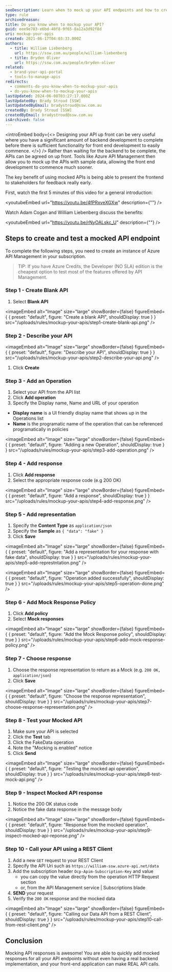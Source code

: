 ```yaml
---
seoDescription: Learn when to mock up your API endpoints and how to create a mocked API endpoint using Azure API Management.
type: rule
archivedreason:
title: Do you know when to mockup your API?
guid: eee9e703-e6bd-40f8-9f65-8a12a3d92f8d
uri: mockup-your-apis
created: 2021-06-17T04:03:33.000Z
authors:
  - title: William Liebenberg
    url: https://ssw.com.au/people/william-liebenberg
  - title: Bryden Oliver
    url: https://ssw.com.au/people/bryden-oliver
related:
  - brand-your-api-portal
  - tools-to-manage-apis
redirects:
  - comments-do-you-know-when-to-mockup-your-apis
  - do-you-know-when-to-mockup-your-apis
lastUpdated: 2024-06-08T03:27:17.000Z
lastUpdatedBy: Brady Stroud [SSW]
lastUpdatedByEmail: bradystroud@ssw.com.au
createdBy: Brady Stroud [SSW]
createdByEmail: bradystroud@ssw.com.au
isArchived: false
---
```


<introEmbed
  body={<>
Designing your API up front can be very useful where you have a significant amount of backend development to complete before there is sufficient functionality for front end development to easily commence.
  </>}
/>
Rather than waiting for the backend to be complete, the APIs can be agreed on up front. Tools like Azure API Management then allow you to mock up the APIs with sample data, allowing the front end development to commence much sooner.

The key benefit of using mocked APIs is being able to present the frontend to stakeholders for feedback really early.

First, watch the first 5 minutes of this video for a general introduction:


<youtubeEmbed url="https://youtu.be/4fPRxveXGXw" description={""} />


Watch Adam Cogan and William Liebenberg discuss the benefits:


<youtubeEmbed url="https://youtu.be/rNyOALskc_U" description={""} />


## Steps to create and test a mocked API endpoint

To complete the following steps, you need to create an instance of Azure API Management in your subscription.

> TIP: If you have Azure Credits, the Developer (NO SLA) edition is the cheapest option to test most of the features offered by API Management.

### Step 1 - Create Blank API

1. Select **Blank API**


<imageEmbed
  alt="Image"
  size="large"
  showBorder={false}
  figureEmbed={ {
    preset: "default",
    figure: "Create a blank API",
    shouldDisplay: true
  } }
  src="/uploads/rules/mockup-your-apis/step1-create-blank-api.png"
/>


### Step 2 - Describe your API


<imageEmbed
  alt="Image"
  size="large"
  showBorder={false}
  figureEmbed={ {
    preset: "default",
    figure: "Describe your API",
    shouldDisplay: true
  } }
  src="/uploads/rules/mockup-your-apis/step2-describe-your-api.png"
/>


1. Click **Create**

### Step 3 - Add an Operation

1. Select your API from the API list
2. Click **Add operation**
3. Specify the Display name, Name and URL of your operation

- **Display name** is a UI friendly display name that shows up in the Operations list
- **Name** is the programatic name of the operation that can be referenced programatically in policies


<imageEmbed
  alt="Image"
  size="large"
  showBorder={false}
  figureEmbed={ {
    preset: "default",
    figure: "Adding a new Operation",
    shouldDisplay: true
  } }
  src="/uploads/rules/mockup-your-apis/step3-add-operation.png"
/>


### Step 4 - Add response

1. Click **Add response**
2. Select the appropriate response code (e.g 200 OK)


<imageEmbed
  alt="Image"
  size="large"
  showBorder={false}
  figureEmbed={ {
    preset: "default",
    figure: "Add a response",
    shouldDisplay: true
  } }
  src="/uploads/rules/mockup-your-apis/step4-add-response.png"
/>


### Step 5 - Add representation

1. Specify the **Content Type** as `application/json`
2. Specify the **Sample** as `{ "data": "fake" }`
3. Click **Save**


<imageEmbed
  alt="Image"
  size="large"
  showBorder={false}
  figureEmbed={ {
    preset: "default",
    figure: "Add a representation for your response with fake data",
    shouldDisplay: true
  } }
  src="/uploads/rules/mockup-your-apis/step5-add-represtntation.png"
/>



<imageEmbed
  alt="Image"
  size="large"
  showBorder={false}
  figureEmbed={ {
    preset: "default",
    figure: "Operation added successfully",
    shouldDisplay: true
  } }
  src="/uploads/rules/mockup-your-apis/step5-operation-done.png"
/>


### Step 6 - Add Mock Response Policy

1. Click **Add policy**
2. Select **Mock responses**


<imageEmbed
  alt="Image"
  size="large"
  showBorder={false}
  figureEmbed={ {
    preset: "default",
    figure: "Add the Mock Response policy",
    shouldDisplay: true
  } }
  src="/uploads/rules/mockup-your-apis/step6-add-mock-response-policy.png"
/>


### Step 7 - Choose response

1. Choose the response representation to return as a Mock (e.g. `200 OK, application/json`)
2. Click **Save**


<imageEmbed
  alt="Image"
  size="large"
  showBorder={false}
  figureEmbed={ {
    preset: "default",
    figure: "Choose the response representation",
    shouldDisplay: true
  } }
  src="/uploads/rules/mockup-your-apis/step7-choose-response-representation.png"
/>


### Step 8 - Test your Mocked API

1. Make sure your API is selected
2. Click the **Test** tab
3. Click the FakeData operation
4. Note the "Mocking is enabled" notice
5. Click **Send**


<imageEmbed
  alt="Image"
  size="large"
  showBorder={false}
  figureEmbed={ {
    preset: "default",
    figure: "Testing the mocked api operation",
    shouldDisplay: true
  } }
  src="/uploads/rules/mockup-your-apis/step8-test-mock-api.png"
/>


### Step 9 - Inspect Mocked API response

1. Notice the 200 OK status code
2. Notice the fake data response in the message body


<imageEmbed
  alt="Image"
  size="large"
  showBorder={false}
  figureEmbed={ {
    preset: "default",
    figure: "Response from the mocked operation",
    shouldDisplay: true
  } }
  src="/uploads/rules/mockup-your-apis/step9-inspect-mocked-api-reponse.png"
/>


### Step 10 - Call your API using a REST Client

1. Add a new `GET` request to your REST Client
2. Specify the API Uri such as `https://william-ssw.azure-api.net/data`
3. Add the subscription header `Ocp-Apim-Subscription-Key` and value
   - you can copy the value directly from the operation HTTP Request section
   - or, from the API Management service | Subscriptions blade
4. **SEND** your request
5. Verify the `200 OK` response and the mocked data


<imageEmbed
  alt="Image"
  size="large"
  showBorder={false}
  figureEmbed={ {
    preset: "default",
    figure: "Calling our Data API from a REST Client",
    shouldDisplay: true
  } }
  src="/uploads/rules/mockup-your-apis/step10-call-from-rest-client.png"
/>


## Conclusion

Mocking API responses is awesome! You are able to quickly add mocked responses for all your API endpoints without even having a real backend implementation, and your front-end application can make REAL API calls.
